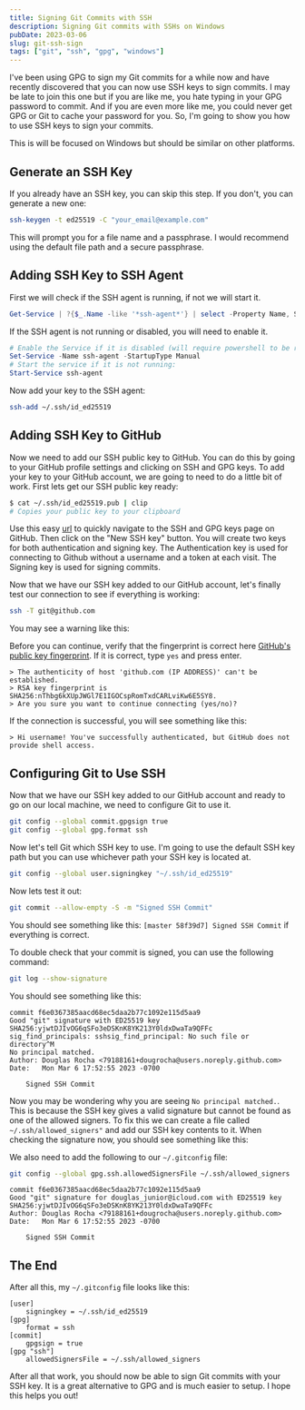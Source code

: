 ```yaml
---
title: Signing Git Commits with SSH
description: Signing Git commits with SSHs on Windows
pubDate: 2023-03-06
slug: git-ssh-sign
tags: ["git", "ssh", "gpg", "windows"]
---
```


I've been using GPG to sign my Git commits for a while now and have recently discovered that you can now use SSH keys to sign commits. I may be late to join this one but if you are like me, you hate typing in your GPG password to commit. And if you are even more like me, you could never get GPG or Git to cache your password for you. So, I'm going to show you how to use SSH keys to sign your commits.

This is will be focused on Windows but should be similar on other platforms.

## Generate an SSH Key

If you already have an SSH key, you can skip this step. If you don't, you can generate a new one:

```bash
ssh-keygen -t ed25519 -C "your_email@example.com"
```

This will prompt you for a file name and a passphrase. I would recommend using the default file path and a secure passphrase.

## Adding SSH Key to SSH Agent

First we will check if the SSH agent is running, if not we will start it.

```powershell
Get-Service | ?{$_.Name -like '*ssh-agent*'} | select -Property Name, StartType, Status
```

If the SSH agent is not running or disabled, you will need to enable it.

```powershell
# Enable the Service if it is disabled (will require powershell to be run as admin):
Set-Service -Name ssh-agent -StartupType Manual
# Start the service if it is not running:
Start-Service ssh-agent
```

Now add your key to the SSH agent:

```bash
ssh-add ~/.ssh/id_ed25519
```

## Adding SSH Key to GitHub

Now we need to add our SSH public key to GitHub. You can do this by going to your GitHub profile settings and clicking on SSH and GPG keys. To add your key to your GitHub account, we are going to need to do a little bit of work. First lets get our SSH public key ready:

```bash
$ cat ~/.ssh/id_ed25519.pub | clip
# Copies your public key to your clipboard
```

Use this easy [url](https://github.com/settings/keys) to quickly navigate to the SSH and GPG keys page on GitHub. Then click on the "New SSH key" button. You will create two keys for both authentication and signing key. The Authentication key is used for connecting to Github without a username and a token at each visit. The Signing key is used for signing commits.

Now that we have our SSH key added to our GitHub account, let's finally test our connection to see if everything is working:

```bash
ssh -T git@github.com
```

You may see a warning like this:

Before you can continue, verify that the fingerprint is correct here
[GitHub's public key fingerprint](https://docs.github.com/en/authentication/keeping-your-account-and-data-secure/githubs-ssh-key-fingerprints).
If it is correct, type `yes` and press enter.

```text
> The authenticity of host 'github.com (IP ADDRESS)' can't be established.
> RSA key fingerprint is SHA256:nThbg6kXUpJWGl7E1IGOCspRomTxdCARLviKw6E5SY8.
> Are you sure you want to continue connecting (yes/no)?
```

If the connection is successful, you will see something like this:

```text
> Hi username! You've successfully authenticated, but GitHub does not provide shell access.
```

## Configuring Git to Use SSH

Now that we have our SSH key added to our GitHub account and ready to go on our local machine, we need to configure Git to use it.

```bash
git config --global commit.gpgsign true
git config --global gpg.format ssh
```

Now let's tell Git which SSH key to use. I'm going to use the default SSH key path but you can use whichever path your SSH key is located at.

```bash
git config --global user.signingkey "~/.ssh/id_ed25519"
```

Now lets test it out:

```bash
git commit --allow-empty -S -m "Signed SSH Commit"
```

You should see something like this: `[master 58f39d7] Signed SSH Commit` if everything is correct.

To double check that your commit is signed, you can use the following command:

```bash
git log --show-signature
```

You should see something like this:

```text
commit f6e0367385aacd68ec5daa2b77c1092e115d5aa9
Good "git" signature with ED25519 key SHA256:yjwtDJIvOG6qSFo3eDSKnK8YK213Y0ldxDwaTa9QFFc
sig_find_principals: sshsig_find_principal: No such file or directory^M
No principal matched.
Author: Douglas Rocha <79188161+dougrocha@users.noreply.github.com>
Date:   Mon Mar 6 17:52:55 2023 -0700

    Signed SSH Commit
```

Now you may be wondering why you are seeing `No principal matched.`. This is because the SSH key gives a valid signature but cannot be found as one of the allowed signers. To fix this we can create a file called `~/.ssh/allowed_signers"` and add our SSH key contents to it. When checking the signature now, you should see something like this:

We also need to add the following to our `~/.gitconfig` file:

```bash
git config --global gpg.ssh.allowedSignersFile ~/.ssh/allowed_signers
```

```text
commit f6e0367385aacd68ec5daa2b77c1092e115d5aa9
Good "git" signature for douglas_junior@icloud.com with ED25519 key SHA256:yjwtDJIvOG6qSFo3eDSKnK8YK213Y0ldxDwaTa9QFFc
Author: Douglas Rocha <79188161+dougrocha@users.noreply.github.com>
Date:   Mon Mar 6 17:52:55 2023 -0700

    Signed SSH Commit
```

## The End

After all this, my `~/.gitconfig` file looks like this:

```text
[user]
    signingkey = ~/.ssh/id_ed25519
[gpg]
    format = ssh
[commit]
    gpgsign = true
[gpg "ssh"]
    allowedSignersFile = ~/.ssh/allowed_signers
```

After all that work, you should now be able to sign Git commits with your SSH key. It is a great alternative to GPG and is much easier to setup. I hope this helps you out!
